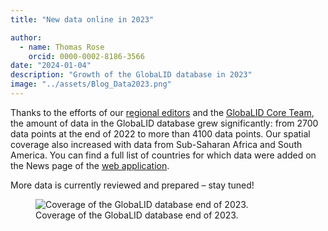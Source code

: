 ```yaml
---
title: "New data online in 2023"

author: 
  - name: Thomas Rose
    orcid: 0000-0002-8186-3566
date: "2024-01-04"
description: "Growth of the GlobaLID database in 2023"
image: "../assets/Blog_Data2023.png"
---
```


Thanks to the efforts of our [regional editors](../team.qmd#regional-editors) and the [GlobaLID Core Team](../team.qmd#core-team), the amount of data in the GlobaLID database grew significantly: from 2700 data points at the end of 2022 to more than 4100 data points. Our spatial coverage also increased with data from Sub-Saharan Africa and South America. You can find a full list of countries for which data were added on the News page of the [web application](https://globalid.dmt-lb.de/). 

More data is currently reviewed and prepared – stay tuned! 

![Coverage of the GlobaLID database end of 2023.](../assets/Blog_Data2023.png)